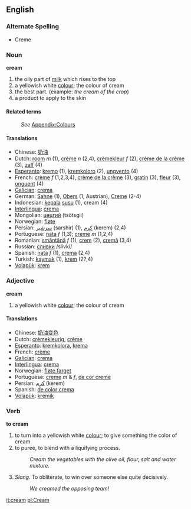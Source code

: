 ==English==
===Alternate Spelling===
*Creme

===Noun===
'''cream''' 
#the oily part of [[milk]] which rises to the top
#a yellowish white [[colour]]; the colour of cream
#the best part. (example: ''the cream of the crop'')
#a product to apply to the skin

====Related terms====
:''See'' [[Wiktionary_Appendix:Colours|Appendix:Colours]]

==== Translations ====
*Chinese: [[奶油]]
*Dutch: [[room]] ''m'' (1), [[crème]] ''n'' (2,4), [[crèmekleur]] ''f'' (2), [[crème de la crème]] (3), [[zalf]] (4)
*[[Esperanto]]: [[kremo]] (1), [[kremkoloro]] (2), [[ungvento]] (4)
*French: [[crème]] ''f'' (1,2,3,4), [[crème de la crème]] (3), [[gratin]] (3), [[fleur]] (3), [[onguent]] (4)
*[[Galician]]: [[crema]]
*German: [[Sahne]] (1), [[Obers]] (1, Austrian), [[Creme]] (2-4)
*Indonesian: [[kepala]] [[susu]] (1), cream (4)
*[[Interlingua]]: [[crema]]
*Mongolian: [[цөцгий]] (tsötsgii)
*Norwegian: [[fløte]]
*Persian: [[سرشیر]]  (sarshir) (1), [[كرم]] (kerem) (2,4)
*Portuguese: [[nata]] ''f'' (1,3); [[creme]] ''m'' (1,2,4)
*Romanian: [[smântână]] ''f'' (1), [[crem]] (2), [[cremă]] (3,4)
*Russian: [[сливки]] /slivki/
*Spanish: [[nata]] ''f'' (1), [[crema]] (2,4)
*Turkish: [[kaymak]] (1), [[krem]] (2?,4)
*[[Volapük]]: [[krem]]

===Adjective===
'''cream'''
#a yellowish white [[colour]]; the colour of cream

==== Translations ====
*Chinese: [[奶油变色]]
*Dutch: [[crèmekleurig]], [[crème]]
*[[Esperanto]]: [[kremkolora]], [[krema]]
*French: [[crème]]
*[[Galician]]: [[crema]]
*[[Interlingua]]: [[crema]]
*Norwegian: [[fløte farget]]
*Portuguese: [[creme]] ''m'' & ''f'', [[de cor creme]]
*Persian: [[كرم]]  (kerem)
*Spanish: [[de color crema]]
*[[Volapük]]: [[kremik]]

===Verb===
'''to cream''' 

#to turn into a yellowish white [[colour]]; to give something the color of cream
#to puree, to blend with a liquifying process.
#:''Cream the vegetables with the olive oil, flour, salt and water mixture''.
#''Slang''. To obliterate, to win over someone else quite decisively.
#:''We creamed the opposing team!''

[[it:cream]]
[[pl:Cream]]